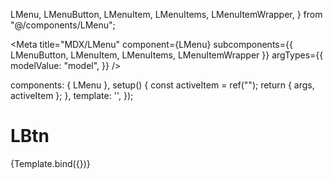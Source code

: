
  LMenu,
  LMenuButton,
  LMenuItem,
  LMenuItems,
  LMenuItemWrapper,
} from "@/components/LMenu";

<Meta
  title="MDX/LMenu"
  component={LMenu}
  subcomponents={{ LMenuButton, LMenuItem, LMenuItems, LMenuItemWrapper }}
  argTypes={{
    modelValue: "model",
  }}
/>

  components: { LMenu },
  setup() {
    const activeItem = ref("");
    return { args, activeItem };
  },
  template: '<LMenu v-model="activeItem" v-bind="args" />',
});

# LBtn

<Canvas>
  <Story name="simple-lmenu" args={{ label: "LMenu" }}>
    {Template.bind({})}
  </Story>
</Canvas>

<ArgsTable of={LMenu} />
